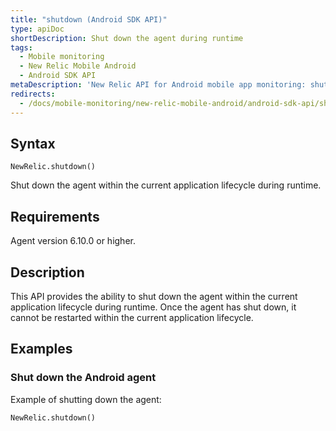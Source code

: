 ```yaml
---
title: "shutdown (Android SDK API)"
type: apiDoc
shortDescription: Shut down the agent during runtime
tags:
  - Mobile monitoring
  - New Relic Mobile Android
  - Android SDK API
metaDescription: 'New Relic API for Android mobile app monitoring: shut down agent.'
redirects:
  - /docs/mobile-monitoring/new-relic-mobile-android/android-sdk-api/shut-down
---
```


## Syntax

```
NewRelic.shutdown()
```

Shut down the agent within the current application lifecycle during runtime.

## Requirements

Agent version 6.10.0 or higher.

## Description

This API provides the ability to shut down the agent within the current application lifecycle during runtime. Once the agent has shut down, it cannot be restarted within the current application lifecycle.



## Examples

### Shut down the Android agent

Example of shutting down the agent:

```
NewRelic.shutdown()
```
